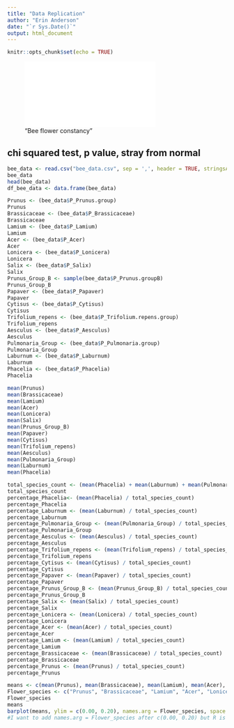 ```yaml
---
title: "Data Replication"
author: "Erin Anderson"
date: "`r Sys.Date()`"
output: html_document
---
```


```r
knitr::opts_chunk$set(echo = TRUE)
```

!["Bee flower constancy"](/Users/erin/desktop/bee_flower_consistency.pdf)


## chi squared test, p value, stray from normal
```r
bee_data <- read.csv("bee_data.csv", sep = ',', header = TRUE, stringsAsFactors = TRUE)
bee_data
head(bee_data)
df_bee_data <- data.frame(bee_data)
```
```r
Prunus <- (bee_data$P_Prunus.group)
Prunus
Brassicaceae <- (bee_data$P_Brassicaceae)
Brassicaceae
Lamium <- (bee_data$P_Lamium)
Lamium
Acer <- (bee_data$P_Acer)
Acer
Lonicera <- (bee_data$P_Lonicera)
Lonicera
Salix <- (bee_data$P_Salix)
Salix
Prunus_Group_B <- sample(bee_data$P_Prunus.groupB)
Prunus_Group_B
Papaver <- (bee_data$P_Papaver)
Papaver
Cytisus <- (bee_data$P_Cytisus)
Cytisus
Trifolium_repens <- (bee_data$P_Trifolium.repens.group)
Trifolium_repens
Aesculus <- (bee_data$P_Aesculus)
Aesculus
Pulmonaria_Group <- (bee_data$P_Pulmonaria.group)
Pulmonaria_Group
Laburnum <- (bee_data$P_Laburnum)
Laburnum
Phacelia <- (bee_data$P_Phacelia)
Phacelia
```


```r
mean(Prunus)
mean(Brassicaceae)
mean(Lamium)
mean(Acer)
mean(Lonicera)
mean(Salix)
mean(Prunus_Group_B)
mean(Papaver)
mean(Cytisus)
mean(Trifolium_repens)
mean(Aesculus)
mean(Pulmonaria_Group)
mean(Laburnum)
mean(Phacelia)
```

```r
total_species_count <- (mean(Phacelia) + mean(Laburnum) + mean(Pulmonaria_Group) + mean(Aesculus) + mean(Cytisus) + mean(Papaver) + mean(Prunus_Group_B) + mean(Salix) + mean(Lonicera) + mean(Acer) + mean(Lamium) + mean(Brassicaceae) + mean(Prunus))
total_species_count
percentage_Phacelia<- (mean(Phacelia) / total_species_count)
percentage_Phacelia
percentage_Laburnum <- (mean(Laburnum) / total_species_count)
percentage_Laburnum
percentage_Pulmonaria_Group <- (mean(Pulmonaria_Group) / total_species_count)
percentage_Pulmonaria_Group
percentage_Aesculus <- (mean(Aesculus) / total_species_count)
percentage_Aesculus
percentage_Trifolium_repens <- (mean(Trifolium_repens) / total_species_count)
percentage_Trifolium_repens
percentage_Cytisus <- (mean(Cytisus) / total_species_count)
percentage_Cytisus
percentage_Papaver <- (mean(Papaver) / total_species_count)
percentage_Papaver
percentage_Prunus_Group_B <- (mean(Prunus_Group_B) / total_species_count)
percentage_Prunus_Group_B
percentage_Salix <- (mean(Salix) / total_species_count)
percentage_Salix
percentage_Lonicera <- (mean(Lonicera) / total_species_count)
percentage_Lonicera
percentage_Acer <- (mean(Acer) / total_species_count)
percentage_Acer
percentage_Lamium <- (mean(Lamium) / total_species_count)
percentage_Lamium
percentage_Brassicaceae <- (mean(Brassicaceae) / total_species_count)
percentage_Brassicaceae
percentage_Prunus <- (mean(Prunus) / total_species_count)
percentage_Prunus
```

```r
means <- c(mean(Prunus), mean(Brassicaceae), mean(Lamium), mean(Acer), mean(Lonicera), mean(Salix), mean(Prunus_Group_B), mean(Papaver), mean(Cytisus), mean(Trifolium_repens), mean(Aesculus), mean(Pulmonaria_Group), mean(Laburnum), mean(Phacelia))
Flower_species <- c("Prunus", "Brassicaceae", "Lamium", "Acer", "Lonicera", "Salix", "Prunus_Group_B", "Papaver", "Cytisus", "Trifolium_repens", "Aesculus", "Pulmonaria_Group", "Laburnum", "Phacelia")
Flower_species
means
barplot(means, ylim = c(0.00, 0.20), names.arg = Flower_species, space = 0.05, xlab = "Flower Species", ylab = "Pollen Proportion", main = "Pollen Proportion vs. Flower Species")
#I want to add names.arg = Flower_species after c(0.00, 0.20) but R is telling me it's an incorrect number of names even though I have counted 14 means and 14 species names
```